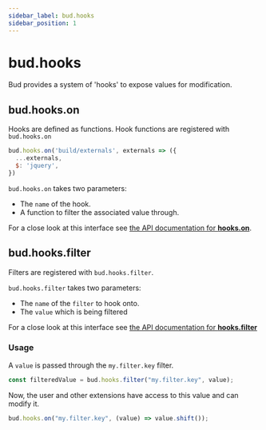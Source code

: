 ```yaml
---
sidebar_label: bud.hooks
sidebar_position: 1
---
```


# bud.hooks

Bud provides a system of 'hooks' to expose values for modification.

## bud.hooks.on

Hooks are defined as functions. Hook functions are registered with `bud.hooks.on`

```js title='bud.config.js'
bud.hooks.on('build/externals', externals => ({
  ...externals,
  $: 'jquery',
})
```

`bud.hooks.on` takes two parameters:

- The `name` of the hook.
- A function to filter the associated value through.

For a close look at this interface see [the API documentation for **hooks.on**](/packages/bud-framework/interfaces/hooks#hookson).

## bud.hooks.filter

Filters are registered with `bud.hooks.filter`.

`bud.hooks.filter` takes two parameters:

- The `name` of the `filter` to hook onto.
- The `value` which is being filtered

For a close look at this interface see [the API documentation for **hooks.filter**](/packages/bud-framework/interfaces/hooks#hooksfilter)

### Usage

A `value` is passed through the `my.filter.key` filter.

```js
const filteredValue = bud.hooks.filter("my.filter.key", value);
```

Now, the user and other extensions have access to this value and can modify it.

```js
bud.hooks.on("my.filter.key", (value) => value.shift());
```
